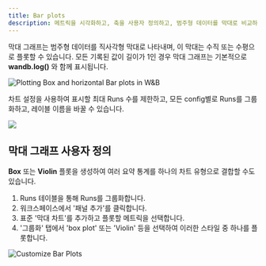 ```yaml
---
title: Bar plots
description: 메트릭을 시각화하고, 축을 사용자 정의하고, 범주형 데이터를 막대로 비교하세요.
---
```


막대 그래프는 범주형 데이터를 직사각형 막대로 나타내며, 이 막대는 수직 또는 수평으로 플롯할 수 있습니다. 모든 기록된 값이 길이가 1인 경우 막대 그래프는 기본적으로 **wandb.log()** 와 함께 표시됩니다.

<Frame>
    <img src="/images/app_ui/bar_plot.png" alt="Plotting Box and horizontal Bar plots in W&B"  />
</Frame>

차트 설정을 사용하여 표시할 최대 Runs 수를 제한하고, 모든 config별로 Runs를 그룹화하고, 레이블 이름을 바꿀 수 있습니다.

<Frame>
    <img src="/images/app_ui/bar_plot_custom.png"  />
</Frame>

## 막대 그래프 사용자 정의

**Box** 또는 **Violin** 플롯을 생성하여 여러 요약 통계를 하나의 차트 유형으로 결합할 수도 있습니다.

1. Runs 테이블을 통해 Runs를 그룹화합니다.
2. 워크스페이스에서 '패널 추가'를 클릭합니다.
3. 표준 '막대 차트'를 추가하고 플롯할 메트릭을 선택합니다.
4. '그룹화' 탭에서 'box plot' 또는 'Violin' 등을 선택하여 이러한 스타일 중 하나를 플롯합니다.

<Frame>
    <img src="/images/app_ui/bar_plots.gif" alt="Customize Bar Plots"  />
</Frame>
